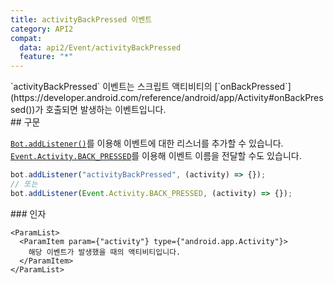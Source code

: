 ```yaml
---
title: activityBackPressed 이벤트
category: API2
compat:
  data: api2/Event/activityBackPressed
  feature: "*"
---
```


<Section>
  `activityBackPressed` 이벤트는 스크립트 액티비티의
  [`onBackPressed`](https://developer.android.com/reference/android/app/Activity#onBackPressed())가 호출되면 발생하는 이벤트입니다.
</Section>
<Section>
  ## 구문

  [`Bot.addListener()`](/api2/Object/Bot/addListener)를 이용해 이벤트에 대한 리스너를 추가할 수 있습니다.
  [`Event.Activity.BACK_PRESSED`](/api2/Object/Event/Activity/BACK_PRESSED)를 이용해 이벤트 이름을 전달할 수도 있습니다.
  ~~~js
  bot.addListener("activityBackPressed", (activity) => {});
  // 또는
  bot.addListener(Event.Activity.BACK_PRESSED, (activity) => {});
  ~~~

  <Section>
    ### 인자

    <ParamList>
      <ParamItem param={"activity"} type={"android.app.Activity"}>
        해당 이벤트가 발생했을 때의 액티비티입니다.
      </ParamItem>
    </ParamList>
  </Section>
</Section>